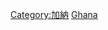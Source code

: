 {{Catnav|頁面分類|地理|国家|非洲国家|加纳}}
{{Catnav|頁面分類|地理|国家|按國家分類|各國地理}}
{{Catnav|頁面分類|各種主題的頁面分類|依大洲来作的分类|各大洲地理|非洲地理}}
{{Catnav|頁面分類|各種主題的頁面分類|按國家分類|各國地理}}
{{Commons category|Geography of Ghana}}

[[Category:加納|Category:加納]]
[[Category:非洲各国地理|Ghana]]